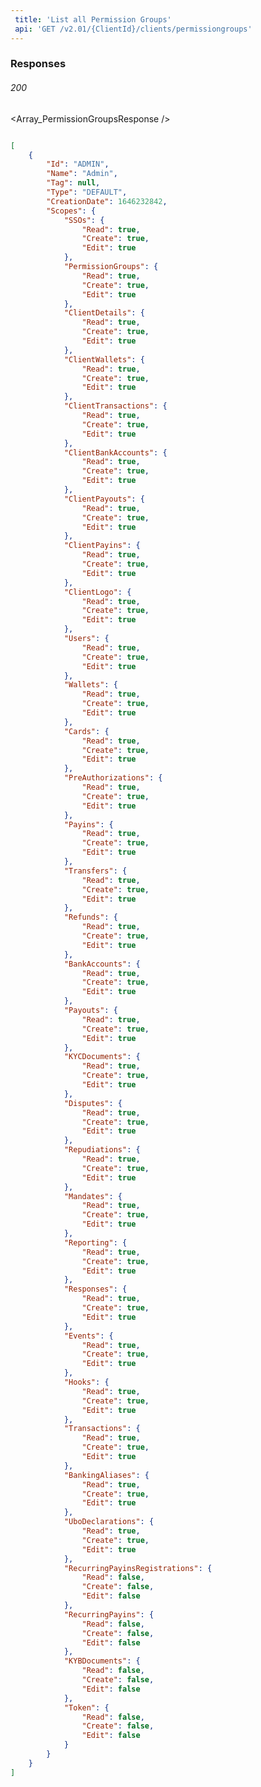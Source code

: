 ```yaml
---  
 title: 'List all Permission Groups'  
 api: 'GET /v2.01/{ClientId}/clients/permissiongroups'  
---  
```


  

### Responses  

###### 200   

<Array_PermissionGroupsResponse />  

 <ResponseExample>  

```json 200  

[
    {
        "Id": "ADMIN",
        "Name": "Admin",
        "Tag": null,
        "Type": "DEFAULT",
        "CreationDate": 1646232842,
        "Scopes": {
            "SSOs": {
                "Read": true,
                "Create": true,
                "Edit": true
            },
            "PermissionGroups": {
                "Read": true,
                "Create": true,
                "Edit": true
            },
            "ClientDetails": {
                "Read": true,
                "Create": true,
                "Edit": true
            },
            "ClientWallets": {
                "Read": true,
                "Create": true,
                "Edit": true
            },
            "ClientTransactions": {
                "Read": true,
                "Create": true,
                "Edit": true
            },
            "ClientBankAccounts": {
                "Read": true,
                "Create": true,
                "Edit": true
            },
            "ClientPayouts": {
                "Read": true,
                "Create": true,
                "Edit": true
            },
            "ClientPayins": {
                "Read": true,
                "Create": true,
                "Edit": true
            },
            "ClientLogo": {
                "Read": true,
                "Create": true,
                "Edit": true
            },
            "Users": {
                "Read": true,
                "Create": true,
                "Edit": true
            },
            "Wallets": {
                "Read": true,
                "Create": true,
                "Edit": true
            },
            "Cards": {
                "Read": true,
                "Create": true,
                "Edit": true
            },
            "PreAuthorizations": {
                "Read": true,
                "Create": true,
                "Edit": true
            },
            "Payins": {
                "Read": true,
                "Create": true,
                "Edit": true
            },
            "Transfers": {
                "Read": true,
                "Create": true,
                "Edit": true
            },
            "Refunds": {
                "Read": true,
                "Create": true,
                "Edit": true
            },
            "BankAccounts": {
                "Read": true,
                "Create": true,
                "Edit": true
            },
            "Payouts": {
                "Read": true,
                "Create": true,
                "Edit": true
            },
            "KYCDocuments": {
                "Read": true,
                "Create": true,
                "Edit": true
            },
            "Disputes": {
                "Read": true,
                "Create": true,
                "Edit": true
            },
            "Repudiations": {
                "Read": true,
                "Create": true,
                "Edit": true
            },
            "Mandates": {
                "Read": true,
                "Create": true,
                "Edit": true
            },
            "Reporting": {
                "Read": true,
                "Create": true,
                "Edit": true
            },
            "Responses": {
                "Read": true,
                "Create": true,
                "Edit": true
            },
            "Events": {
                "Read": true,
                "Create": true,
                "Edit": true
            },
            "Hooks": {
                "Read": true,
                "Create": true,
                "Edit": true
            },
            "Transactions": {
                "Read": true,
                "Create": true,
                "Edit": true
            },
            "BankingAliases": {
                "Read": true,
                "Create": true,
                "Edit": true
            },
            "UboDeclarations": {
                "Read": true,
                "Create": true,
                "Edit": true
            },
            "RecurringPayinsRegistrations": {
                "Read": false,
                "Create": false,
                "Edit": false
            },
            "RecurringPayins": {
                "Read": false,
                "Create": false,
                "Edit": false
            },
            "KYBDocuments": {
                "Read": false,
                "Create": false,
                "Edit": false
            },
            "Token": {
                "Read": false,
                "Create": false,
                "Edit": false
            }
        }
    }
]  

 ```  

 </ResponseExample>